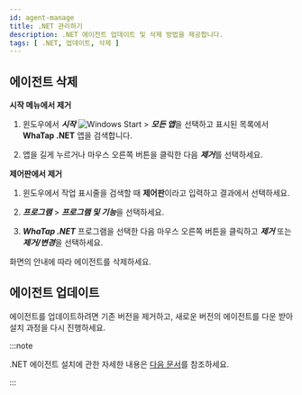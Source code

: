 ```yaml
---
id: agent-manage
title: .NET 관리하기
description: .NET 에이전트 업데이트 및 삭제 방법을 제공합니다.
tags: [ .NET, 업데이트, 삭제 ]
---
```


## 에이전트 삭제

**시작 메뉴에서 제거**

1. 윈도우에서 ***시작*** ![Windows Start](/img/btn-windows.svg) > ***모든 앱***을 선택하고 표시된 목록에서 **WhaTap .NET** 앱을 검색합니다.

1. 앱을 길게 누르거나 마우스 오른쪽 버튼을 클릭한 다음 ***제거***를 선택하세요.

**제어판에서 제거**

1. 윈도우에서 작업 표시줄을 검색할 때 **제어판**이라고 입력하고 결과에서 선택하세요.

1. ***프로그램*** > ***프로그램 및 기능***을 선택하세요.

1. ***WhaTap .NET*** 프로그램을 선택한 다음 마우스 오른쪽 버튼을 클릭하고 ***제거*** 또는 ***제거/변경***을 선택하세요.

화면의 안내에 따라 에이전트를 삭제하세요.

## 에이전트 업데이트

에이전트를 업데이트하려면 기존 버전을 제거하고, 새로운 버전의 에이전트를 다운 받아 설치 과정을 다시 진행하세요.

:::note

.NET 에이전트 설치에 관한 자세한 내용은 [다음 문서](install-agent#install-agent)를 참조하세요.

:::